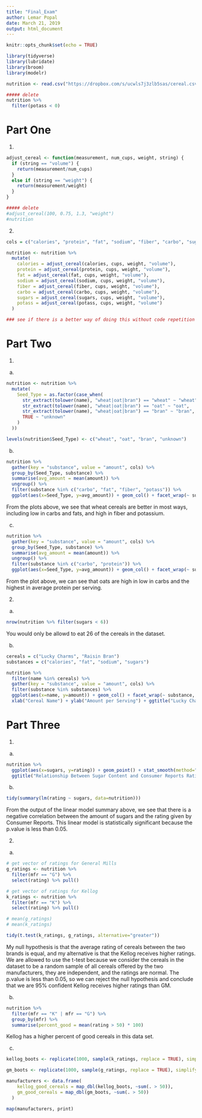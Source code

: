 ```yaml
---
title: "Final_Exam"
author: Lemar Popal
date: March 21, 2019
output: html_document
---
```


```r
knitr::opts_chunk$set(echo = TRUE)
```

```r
library(tidyverse)
library(lubridate)
library(broom)
library(modelr)
```

```r
nutrition <- read.csv("https://dropbox.com/s/ucwls7j3zlb5sas/cereal.csv?dl=1")
```

```r
##### delete 
nutrition %>% 
  filter(potass < 0)
```

# Part One
1. 
```r
adjust_cereal <- function(measurement, num_cups, weight, string) {
  if (string == "volume") {
    return(measurement/num_cups)
  }
  else if (string == "weight") {
    return(measurement/weight)
  }
}
```

```r
##### delete
#adjust_cereal(100, 0.75, 1.3, "weight")
#nutrition
```

2. 
```r
cols = c("calories", "protein", "fat", "sodium", "fiber", "carbo", "sugars", "potass")

nutrition <- nutrition %>%
  mutate(
    calories = adjust_cereal(calories, cups, weight, "volume"), 
    protein = adjust_cereal(protein, cups, weight, "volume"),
    fat = adjust_cereal(fat, cups, weight, "volume"),
    sodium = adjust_cereal(sodium, cups, weight, "volume"),
    fiber = adjust_cereal(fiber, cups, weight, "volume"),
    carbo = adjust_cereal(carbo, cups, weight, "volume"),
    sugars = adjust_cereal(sugars, cups, weight, "volume"),
    potass = adjust_cereal(potass, cups, weight, "volume")
  )

### see if there is a better way of doing this without code repetition
```

# Part Two
1. 
a. 
```r
nutrition <- nutrition %>% 
  mutate(
    Seed_Type = as.factor(case_when(
      str_extract(tolower(name), "wheat|oat|bran") == "wheat" ~ "wheat",
      str_extract(tolower(name), "wheat|oat|bran") == "oat" ~ "oat",
      str_extract(tolower(name), "wheat|oat|bran") == "bran" ~ "bran",
      TRUE ~ "unknown"
    )
  ))

levels(nutrition$Seed_Type) <- c("wheat", "oat", "bran", "unknown")
```


b. 
```r
nutrition %>% 
  gather(key = "substance", value = "amount", cols) %>% 
  group_by(Seed_Type, substance) %>% 
  summarise(avg_amount = mean(amount)) %>% 
  ungroup() %>% 
  filter(substance %in% c("carbo", "fat", "fiber", "potass")) %>% 
  ggplot(aes(x=Seed_Type, y=avg_amount)) + geom_col() + facet_wrap(~ substance, scales="free")
```
From the plots above, we see that wheat cereals are better in most ways, including low in carbs and fats, and high in fiber and potassium. 

c. 
```r
nutrition %>% 
  gather(key = "substance", value = "amount", cols) %>% 
  group_by(Seed_Type, substance) %>% 
  summarise(avg_amount = mean(amount)) %>% 
  ungroup() %>% 
  filter(substance %in% c("carbo", "protein")) %>% 
  ggplot(aes(x=Seed_Type, y=avg_amount)) + geom_col() + facet_wrap(~ substance, scales="free")
```
From the plot above, we can see that oats are high in low in carbs and the highest in average protein per serving. 


2. 
a. 
```r
nrow(nutrition %>% filter(sugars < 6))
```
You would only be allowd to eat 26 of the cereals in the dataset. 


b. 
```r
cereals = c("Lucky Charms", "Raisin Bran")
substances = c("calories", "fat", "sodium", "sugars")

nutrition %>% 
  filter(name %in% cereals) %>% 
  gather(key = "substance", value = "amount", cols) %>% 
  filter(substance %in% substances) %>% 
  ggplot(aes(x=name, y=amount)) + geom_col() + facet_wrap(~ substance, scales="free") + 
  xlab("Cereal Name") + ylab("Amount per Serving") + ggtitle("Lucky Charms vs Raisin Bran")
```

# Part Three
1. 
a.
```r
nutrition %>% 
  ggplot(aes(x=sugars, y=rating)) + geom_point() + stat_smooth(method="lm") +
  ggtitle("Relationship Between Sugar Content and Consumer Reports Rating")
```

b.
```r
tidy(summary(lm(rating ~ sugars, data=nutrition)))
```
From the output of the linear model summary above, we see that there is a negative correlation between the amount of sugars and the rating given by Consumer Reports. This linear model is statistically significant because the p.value is less than 0.05. 


2. 
a. 
```r
# get vector of ratings for General Mills
g_ratings <- nutrition %>% 
  filter(mfr == "G") %>% 
  select(rating) %>% pull()

# get vector of ratings for Kellog
k_ratings <- nutrition %>% 
  filter(mfr == "K") %>% 
  select(rating) %>% pull()

# mean(g_ratings)
# mean(k_ratings)
```


```r
tidy(t.test(k_ratings, g_ratings, alternative="greater")) 
```

My null hypothesis is that the average rating of cereals between the two brands is equal, and my alternative is that the Kellog receives higher ratings. We are allowed to use the t-test because we consider the cereals in the dataset to be a random sample of all cereals offered by the two manufacturers, they are independent, and the ratings are normal. The p.value is less than 0.05, so we can reject the null hypothesis and conclude that we are 95% confident Kellog receives higher ratings than GM. 


b. 
```r
nutrition %>% 
  filter(mfr == "K" | mfr == "G") %>% 
  group_by(mfr) %>% 
  summarise(percent_good = mean(rating > 50) * 100)
```
Kellog has a higher percent of good cereals in this data set. 


c. 
```r
kellog_boots <- replicate(1000, sample(k_ratings, replace = TRUE), simplify = FALSE)

gm_boots <- replicate(1000, sample(g_ratings, replace = TRUE), simplify = FALSE)
```

```r
manufacturers <- data.frame(
    kellog_good_cereals = map_dbl(kellog_boots, ~sum(. > 50)),
    gm_good_cereals = map_dbl(gm_boots, ~sum(. > 50))
  )
```

```r
map(manufacturers, print)
```










